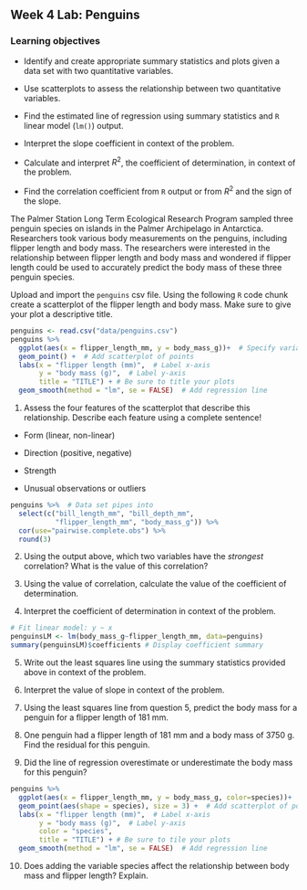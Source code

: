 ## Week 4 Lab:  Penguins

\setstretch{1}

### Learning objectives

* Identify and create appropriate summary statistics and plots
  given a data set with two quantitative variables.
  
* Use scatterplots to assess the relationship between two quantitative variables.

* Find the estimated line of regression using summary statistics and `R` linear model (`lm()`) output.

* Interpret the slope coefficient in context of the problem.

* Calculate and interpret $R^2$, the coefficient of determination, in context of the problem.

* Find the correlation coefficient from `R` output or from $R^2$ and the sign of the slope.


The Palmer Station Long Term Ecological Research Program sampled three penguin species on islands in the Palmer Archipelago in Antarctica. Researchers took various body measurements on the penguins, including flipper length and body mass. The researchers were interested in the relationship between flipper length and body mass and wondered if flipper length could be used to accurately predict the body mass of these three penguin species. 

Upload and import the `penguins` csv file. Using the following `R` code chunk create a scatterplot of the flipper length and body mass.  Make sure to give your plot a descriptive title.

```r
penguins <- read.csv("data/penguins.csv")
penguins %>%
  ggplot(aes(x = flipper_length_mm, y = body_mass_g))+  # Specify variables
  geom_point() +  # Add scatterplot of points
  labs(x = "flipper length (mm)",  # Label x-axis
       y = "body mass (g)",  # Label y-axis
       title = "TITLE") + # Be sure to title your plots
  geom_smooth(method = "lm", se = FALSE)  # Add regression line
```

1. Assess the four features of the scatterplot that describe this relationship. Describe each feature using a complete sentence!

* Form (linear, non-linear)

\vspace{.4in}

* Direction (positive, negative)

\vspace{.4in}

* Strength

\vspace{.4in}

* Unusual observations or outliers

\vspace{.4in}

```r
penguins %>%  # Data set pipes into
  select(c("bill_length_mm", "bill_depth_mm", 
           "flipper_length_mm", "body_mass_g")) %>%
  cor(use="pairwise.complete.obs") %>%
  round(3)
```

2.  Using the output above, which two variables have the *strongest* correlation? What is the value of this correlation?

\vspace{0.5in}

3. Using the value of correlation, calculate the value of the coefficient of determination.

\vspace{0.5in}

4. Interpret the coefficient of determination in context of the problem.

\vspace{1in}

```r
# Fit linear model: y ~ x
penguinsLM <- lm(body_mass_g~flipper_length_mm, data=penguins)
summary(penguinsLM)$coefficients # Display coefficient summary
```

5.  Write out the least squares line using the summary statistics provided above in context of the problem.

\vspace{.5in}

6. Interpret the value of slope in context of the problem.

\vspace{.8in}

7. Using the least squares line from question 5, predict the body mass for a penguin for a flipper length of 181 mm.

\vspace{.6in}

8. One penguin had a flipper length of 181 mm and a body mass of 3750 g. Find the residual for this penguin.

\vspace{.8in}

9.  Did the line of regression overestimate or underestimate the body mass for this penguin?

\vspace{0.5in}

```r
penguins %>%
  ggplot(aes(x = flipper_length_mm, y = body_mass_g, color=species))+  # Specify variables
  geom_point(aes(shape = species), size = 3) +  # Add scatterplot of points
  labs(x = "flipper length (mm)",  # Label x-axis
       y = "body mass (g)",  # Label y-axis
       color = "species",
       title = "TITLE") + # Be sure to tile your plots
  geom_smooth(method = "lm", se = FALSE)  # Add regression line
```

10. Does adding the variable species affect the relationship between body mass and flipper length? Explain. 

\vspace{1in}